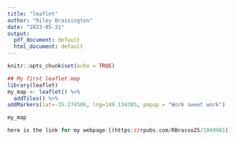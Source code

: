 ---
title: "leaflet"
author: "Riley Brassington"
date: "2023-05-31"
output:
  pdf_document: default
  html_document: default
---

```{r}
knitr::opts_chunk$set(echo = TRUE)

## My first leaflet map
library(leaflet)
my_map <- leaflet() %>%
  addTiles() %>%
addMarkers(lat=-35.274506, lng=149.134305, popup = "Work sweet work")

my_map

here is the link for my webpage:[(https://rpubs.com/RBrasso25/1049981)]
```

